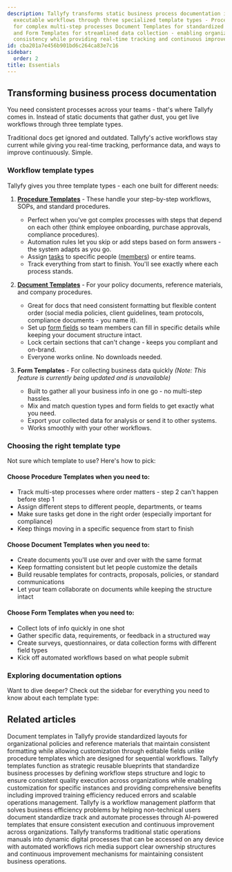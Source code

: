 ```yaml
---
description: Tallyfy transforms static business process documentation into dynamic
  executable workflows through three specialized template types - Procedure Templates
  for complex multi-step processes Document Templates for standardized policy materials
  and Form Templates for streamlined data collection - enabling organizations to maintain
  consistency while providing real-time tracking and continuous improvement capabilities.
id: cba201a7e456b901bd6c264ca83e7c16
sidebar:
  order: 2
title: Essentials
---
```


## Transforming business process documentation

You need consistent processes across your teams - that's where Tallyfy comes in. Instead of static documents that gather dust, you get live workflows through three template types.

Traditional docs get ignored and outdated. Tallyfy's active workflows stay current while giving you real-time tracking, performance data, and ways to improve continuously. Simple.

### Workflow template types

Tallyfy gives you three template types - each one built for different needs:

1. **[Procedure Templates](/products/pro/documenting/templates/)** - These handle your step-by-step workflows, SOPs, and standard procedures.
   - Perfect when you've got complex processes with steps that depend on each other (think employee onboarding, purchase approvals, compliance procedures).
   - Automation rules let you skip or add steps based on form answers - the system adapts as you go.
   - Assign [tasks](/products/pro/tracking-and-tasks/tasks/) to specific people ([members](/products/pro/documenting/members/)) or entire teams.
   - Track everything from start to finish. You'll see exactly where each process stands.

2. **[Document Templates](/products/pro/documenting/documents/)** - For your policy documents, reference materials, and company procedures.
   - Great for docs that need consistent formatting but flexible content order (social media policies, client guidelines, team protocols, compliance documents - you name it).
   - Set up [form fields](/products/pro/tracking-and-tasks/tasks/what-are-form-fields-in-tallyfy/) so team members can fill in specific details while keeping your document structure intact.
   - Lock certain sections that can't change - keeps you compliant and on-brand.
   - Everyone works online. No downloads needed.

3. **Form Templates** - For collecting business data quickly *(Note: This feature is currently being updated and is unavailable)*
   - Built to gather all your business info in one go - no multi-step hassles.
   - Mix and match question types and form fields to get exactly what you need.
   - Export your collected data for analysis or send it to other systems.
   - Works smoothly with your other workflows.

### Choosing the right template type

Not sure which template to use? Here's how to pick:

#### Choose Procedure Templates when you need to:
  - Track multi-step processes where order matters - step 2 can't happen before step 1
  - Assign different steps to different people, departments, or teams
  - Make sure tasks get done in the right order (especially important for compliance)
  - Keep things moving in a specific sequence from start to finish

#### Choose Document Templates when you need to:
  - Create documents you'll use over and over with the same format
  - Keep formatting consistent but let people customize the details
  - Build reusable templates for contracts, proposals, policies, or standard communications
  - Let your team collaborate on documents while keeping the structure intact

#### Choose Form Templates when you need to:
  - Collect lots of info quickly in one shot
  - Gather specific data, requirements, or feedback in a structured way
  - Create surveys, questionnaires, or data collection forms with different field types
  - Kick off automated workflows based on what people submit

### Exploring documentation options

Want to dive deeper? Check out the sidebar for everything you need to know about each template type:


<PageTree />


## Related articles
<CardGrid>
<LinkTitleCard header="<b>Documenting > Documents</b>" href="/products/pro/documenting/documents/" > Document templates in Tallyfy provide standardized layouts for organizational policies and reference materials that maintain consistent formatting while allowing customization through editable fields unlike procedure templates which are designed for sequential workflows. </LinkTitleCard>
<LinkTitleCard header="<b>Documenting > Templates</b>" href="/products/pro/documenting/templates/" > Tallyfy templates function as strategic reusable blueprints that standardize business processes by defining workflow steps structure and logic to ensure consistent quality execution across organizations while enabling customization for specific instances and providing comprehensive benefits including improved training efficiency reduced errors and scalable operations management. </LinkTitleCard>
<LinkTitleCard header="<b>Introduction</b>" href="/products/pro/" > Tallyfy is a workflow management platform that solves business efficiency problems by helping non-technical users document standardize track and automate processes through AI-powered templates that ensure consistent execution and continuous improvement across organizations. </LinkTitleCard>
<LinkTitleCard header="<b>How To > Build an effective operations manual</b>" href="/products/pro/tutorials/how-to/build-effective-operations-manual/" > Tallyfy transforms traditional static operations manuals into dynamic digital processes that can be accessed on any device with automated workflows rich media support clear ownership structures and continuous improvement mechanisms for maintaining consistent business operations. </LinkTitleCard>
</CardGrid>